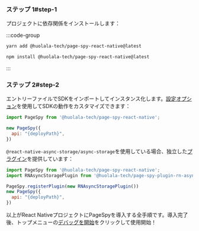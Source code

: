 
### ステップ 1#step-1

プロジェクトに依存関係をインストールします：

:::code-group

```bash yarn
yarn add @huolala-tech/page-spy-react-native@latest
```

```bash npm
npm install @huolala-tech/page-spy-react-native@latest
```

:::

### ステップ 2#step-2

エントリーファイルでSDKをインポートしてインスタンス化します。[設定オプション]({VITE_SDK_RN_REPO})を使用してSDKの動作をカスタマイズできます：

```js
import PageSpy from '@huolala-tech/page-spy-react-native';

new PageSpy({
  api: "{deployPath}",
})
```

`@react-native-async-storage/async-storage`を使用している場合、独立した[プラグイン]({VITE_PLUGIN_RN_STORAGE})を提供しています：

```js
import PageSpy from '@huolala-tech/page-spy-react-native';
import RNAsyncStoragePlugin from '@huolala-tech/page-spy-plugin-rn-async-storage';

PageSpy.registerPlugin(new RNAsyncStoragePlugin())
new PageSpy({
  api: "{deployPath}",
})
```

以上がReact NativeプロジェクトにPageSpyを導入する全手順です。導入完了後、トップメニューの<Tooltip title="メニューはデフォルトで非表示、デプロイ後に表示されます" color="purple"><a href="javascript:void(0)">デバッグを開始</a></Tooltip>をクリックして使用開始！ 